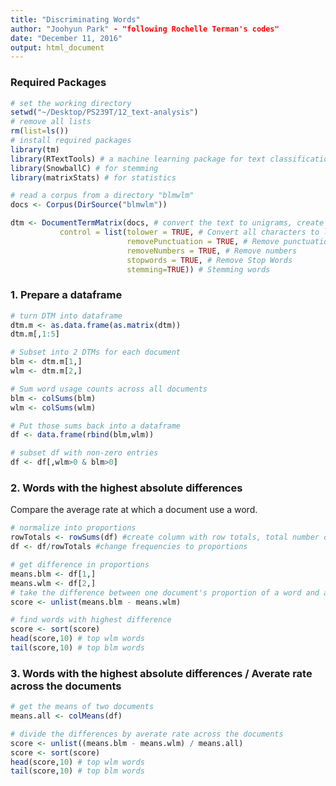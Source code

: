 ```yaml
---
title: "Discriminating Words"
author: "Joohyun Park" - "following Rochelle Terman's codes"
date: "December 11, 2016"
output: html_document
---
```


### Required Packages

```r
# set the working directory
setwd("~/Desktop/PS239T/12_text-analysis")
# remove all lists
rm(list=ls())
# install required packages
library(tm)
library(RTextTools) # a machine learning package for text classification written in R
library(SnowballC) # for stemming
library(matrixStats) # for statistics
```

```r
# read a corpus from a directory "blmwlm"
docs <- Corpus(DirSource("blmwlm"))

dtm <- DocumentTermMatrix(docs, # convert the text to unigrams, create a DTM
           control = list(tolower = TRUE, # Convert all characters to lowercase
                          removePunctuation = TRUE, # Remove punctuation
                          removeNumbers = TRUE, # Remove numbers
                          stopwords = TRUE, # Remove Stop Words
                          stemming=TRUE)) # Stemming words
```

### 1. Prepare a dataframe

```r
# turn DTM into dataframe
dtm.m <- as.data.frame(as.matrix(dtm))
dtm.m[,1:5]

# Subset into 2 DTMs for each document
blm <- dtm.m[1,]
wlm <- dtm.m[2,]

# Sum word usage counts across all documents
blm <- colSums(blm)
wlm <- colSums(wlm)

# Put those sums back into a dataframe
df <- data.frame(rbind(blm,wlm))

# subset df with non-zero entries
df <- df[,wlm>0 & blm>0]
```

### 2. Words with the highest absolute differences

Compare the average rate at which a document use a word. 

```r
# normalize into proportions
rowTotals <- rowSums(df) #create column with row totals, total number of words per document
df <- df/rowTotals #change frequencies to proportions

# get difference in proportions
means.blm <- df[1,]
means.wlm <- df[2,]
# take the difference between one document's proportion of a word and another's proportion of the same word.
score <- unlist(means.blm - means.wlm)

# find words with highest difference
score <- sort(score)
head(score,10) # top wlm words
tail(score,10) # top blm words
```

### 3. Words with the highest absolute differences / Averate rate across the documents

```{r]}
# get the means of two documents
means.all <- colMeans(df)

# divide the differences by averate rate across the documents
score <- unlist((means.blm - means.wlm) / means.all)
score <- sort(score)
head(score,10) # top wlm words
tail(score,10) # top blm words
```
